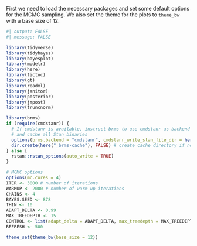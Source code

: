 First we need to load the necessary packages and set some default options for the MCMC sampling. We also set the theme for the plots to `theme_bw` with a base size of 12.

```r
#| output: FALSE
#| message: FALSE

library(tidyverse)
library(tidybayes)
library(bayesplot)
library(modelr)
library(here)
library(tictoc)
library(gt)
library(readxl)
library(janitor)
library(posterior)
library(jmpost)
library(truncnorm)

library(brms)
if (require(cmdstanr)) {
  # If cmdstanr is available, instruct brms to use cmdstanr as backend 
  # and cache all Stan binaries
  options(brms.backend = "cmdstanr", cmdstanr_write_stan_file_dir = here("_brms-cache"))
  dir.create(here("_brms-cache"), FALSE) # create cache directory if not yet available
} else {
  rstan::rstan_options(auto_write = TRUE)
}

# MCMC options
options(mc.cores = 4)
ITER <- 3000 # number of iterations
WARMUP <- 2000 # number of warm up iterations
CHAINS <- 4
BAYES.SEED <- 878
THIN <- 10
ADAPT_DELTA <- 0.99
MAX_TREEDEPTH <- 15
CONTROL <- list(adapt_delta = ADAPT_DELTA, max_treedepth = MAX_TREEDEPTH)
REFRESH <- 500

theme_set(theme_bw(base_size = 12))
```
